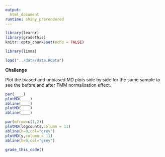 ```yaml
---
output: 
  html_document
runtime: shiny_prerendered
---
```


```r
library(learnr)
library(gradethis)
knitr::opts_chunk$set(echo = FALSE)
```

```r
library(limma)
```

```r
load("../data/data.Rdata")
```

**Challenge**

Plot the biased and unbiased MD plots side by side for the same sample to see the before and after TMM normalisation effect.

```r
par(____)
plotMD(____)
abline(____)
plotMD(____)
abline(____)
```

```r
par(mfrow=c(1,2))
plotMD(logcounts,column = 11)
abline(h=0,col="grey")
plotMD(y,column = 11)
abline(h=0,col="grey")
```

```r
grade_this_code()
```
